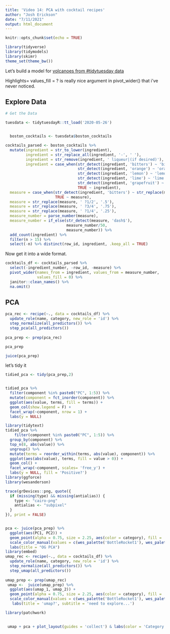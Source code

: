 ```yaml
---
title: 'Video 14: PCA with cocktail recipes'
author: "Josh Erickson"
date: "7/11/2021"
output: html_document
---
```



```r
knitr::opts_chunk$set(echo = TRUE)
```

```r
library(tidyverse)
library(tidymodels)
library(skimr)
theme_set(theme_bw())
```

Let's build a model for [volcanoes from #tidytuesday data](https://github.com/rfordatascience/tidytuesday/blob/master/data/2020/2020-05-26/readme.md)

Highlights= values_fill = ? is really nice argument in pivot_wider() that i've never noticed.

## Explore Data

```r
# Get the Data

tuesdata <- tidytuesdayR::tt_load('2020-05-26')


  boston_cocktails <- tuesdata$boston_cocktails

cocktails_parsed <- boston_cocktails %>% 
  mutate(ingredient = str_to_lower(ingredient),
         ingredient = str_replace_all(ingredient, '-', ' '),
         ingredient = str_remove(ingredient, ' liqueur|(if desired)'),
         ingredient = case_when(str_detect(ingredient, 'bitters') ~ 'bitters',
                                str_detect(ingredient, 'orange') ~ 'orange juice',
                                str_detect(ingredient, 'lemon') ~ 'lemon juice',
                                str_detect(ingredient, 'lime') ~ 'lime juice',
                                str_detect(ingredient, 'grapefruit') ~ 'grapefruit juice',
                                TRUE ~ ingredient), 
  measure = case_when(str_detect(ingredient, 'bitters') ~ str_replace(measure, 'oz$', 'dash'),
                      TRUE ~ measure),
  measure = str_replace(measure, ' ?1/2', '.5'),
  measure = str_replace(measure, ' ?3/4', '.75'),
  measure = str_replace(measure, ' ?1/4', '.25'),
  measure_number = parse_number(measure),
  measure_number = if_else(str_detect(measure, 'dash$'),
                           measure_number/50,
                           measure_number)) %>% 
  add_count(ingredient) %>% 
  filter(n > 15) %>% 
  select(-n) %>% distinct(row_id, ingredient, .keep_all = TRUE)


```

Now get it into a wide format.

```r

cocktails_df <- cocktails_parsed %>% 
  select(-ingredient_number, -row_id, -measure) %>% 
  pivot_wider(names_from = ingredient, values_from = measure_number,
              values_fill = 0) %>% 
  janitor::clean_names() %>% 
  na.omit()
```


## PCA

```r

pca_rec <- recipe(~., data = cocktails_df) %>% 
  update_role(name, category, new_role = 'id') %>% 
  step_normalize(all_predictors()) %>% 
  step_pca(all_predictors()) 
  
pca_prep <- prep(pca_rec)

pca_prep

juice(pca_prep)
```

let's tidy it
```r
tidied_pca <- tidy(pca_prep,2)


tidied_pca %>% 
  filter(component %in% paste0("PC", 1:5)) %>% 
  mutate(component = fct_inorder(component)) %>% 
  ggplot(aes(value, terms, fill = terms)) +
  geom_col(show.legend = F) +
  facet_wrap(~component, nrow = 1) +
  labs(y = NULL)

library(tidytext)
tidied_pca %>% 
    filter(component %in% paste0("PC", 1:5)) %>% 
  group_by(component) %>% 
  top_n(8, abs(value)) %>% 
  ungroup() %>% 
  mutate(terms = reorder_within(terms, abs(value), component)) %>% 
  ggplot(aes(abs(value), terms, fill = value > 0)) + 
  geom_col() + 
  facet_wrap(~component, scales= 'free_y') +
  labs(y = NULL, fill = 'Positive?')
library(ggforce)
library(wesanderson)

trace(grDevices::png, quote({
  if (missing(type) && missing(antialias)) {
    type <- "cairo-png"
    antialias <- "subpixel"
  }
}), print = FALSE)


pca <- juice(pca_prep) %>% 
  ggplot(aes(PC1, PC2)) +
  geom_point(alpha = 0.75, size = 2.25, aes(color = category), fill = 'black') +
  scale_color_manual(values = c(wes_palette('BottleRocket1'), wes_palette('FantasticFox1'))) +
  labs(title = "OG PCA")
library(embed)
umap_rec <- recipe(~., data = cocktails_df) %>% 
  update_role(name, category, new_role = 'id') %>% 
  step_normalize(all_predictors()) %>% 
  step_umap(all_predictors()) 
  
umap_prep <- prep(umap_rec)
 umap <-  juice(umap_prep) %>% 
  ggplot(aes(umap_1, umap_2)) +
  geom_point(alpha = 0.75, size = 2.25, aes(color = category), fill = 'black') +
  scale_color_manual(values = c(wes_palette('BottleRocket1'), wes_palette('FantasticFox1'))) +
   labs(title = 'umap?', subtitle = 'need to explore...')

library(patchwork)

 
 umap + pca + plot_layout(guides = 'collect') & labs(color = 'Category')
```





























